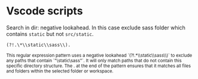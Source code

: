 # Vscode scripts

Search in dir: negative lookahead. In this case exclude sass folder which contains `static` but not `src/static`.

```shell filename="exclude in search"
(?!.\*\\static\\sass\\).
```

<small>
  This regular expression pattern uses a negative lookahead
  `(?!.*\\static\\sass\\)` to exclude any paths that contain `"\static\sass"`.
  It will only match paths that do not contain this specific directory
  structure. The . at the end of the pattern ensures that it matches all files
  and folders within the selected folder or workspace.
</small>
